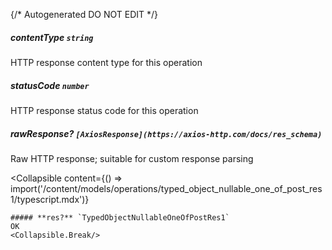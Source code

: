 {/* Autogenerated DO NOT EDIT  */}

##### **contentType** `string`
HTTP response content type for this operation

##### **statusCode** `number`
HTTP response status code for this operation

##### **rawResponse?** `[AxiosResponse](https://axios-http.com/docs/res_schema)`
Raw HTTP response; suitable for custom response parsing

<Collapsible
    content={() => import('/content/models/operations/typed_object_nullable_one_of_post_res1/typescript.mdx')}
>
    ##### **res?** `TypedObjectNullableOneOfPostRes1`
    OK
    <Collapsible.Break/>
</Collapsible>

